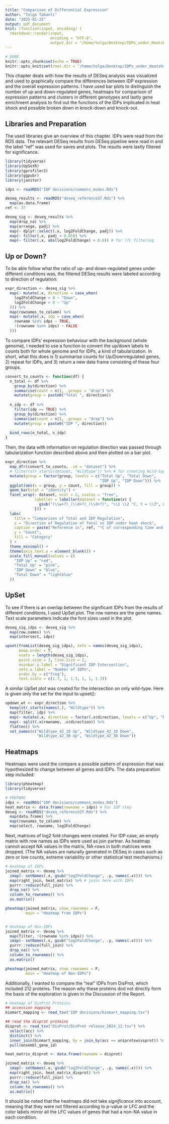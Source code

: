 ```yaml
---
title: "Comparison of Differential Expression"
author: "Tolga Tabanli"
date: "2025-01-25"
output: pdf_document
knit: (function(input, encoding) {
  rmarkdown::render(input,
                    encoding = "UTF-8",
                    output_dir = "/home/tolga/Desktop/IDPs_under_Heatshock/Knittings")})
---
```


```r
# DONE
knitr::opts_chunk$set(echo = TRUE)
knitr::opts_knit$set(root.dir = '/home/tolga/Desktop/IDPs_under_Heatshock/')
```

This chapter deals with how the results of DESeq analysis was visualized
and used to graphically compare the differences between IDP expression
and the overall expression patterns. I have used bar plots to distinguish
the number of up and down-regulated genes, heatmaps for comparison of
expression patterns and clusters in different genotypes and lastly
gene enrichment analysis to find out the functions of the IDPs
implicated in heat shock and possible broken down in knock-down and
knock-out.

## Libraries and Preparation

The used libraries give an overview of this chapter.
IDPs were read from the RDS data.
The relevant DESeq results from DESeq pipeline were read in
and the label "ref" was used for saves and plots.
The results were lastly filtered for significance.

```r
library(tidyverse)
library(UpSetR)
library(gprofiler2)
library(ggpubr)
library(janitor)

idps <- readRDS("IDP decisions/commons_modes.Rds")

deseq_results <- readRDS("deseq_reference37.Rds") %>%
  map(as.data.frame)
ref <- 37

deseq_sig <- deseq_results %>%
  map(drop_na) %>%
  map(arrange, padj) %>%
  map(~ dplyr::select(.x, log2FoldChange, padj)) %>%
  map(~ filter(.x, padj < 0.05)) %>%
  map(~ filter(.x, abs(log2FoldChange) > 0.6)) # for lfc filtering
```

## Up or Down?

To be able follow what the ratio of up- and down-regulated genes
under different conditions was, the filtered DESeq results were 
labeled according to direction of regulation:

```r
expr_direction <- deseq_sig %>%
  map(~ mutate(.x, direction = case_when(
    log2FoldChange < 0 ~ "Down",
    log2FoldChange > 0 ~ "Up"
  ))) %>%
  map(rownames_to_column) %>%
  map(~ mutate(.x, idp = case_when(
    rowname %in% idps ~ TRUE,
    !(rowname %in% idps) ~ FALSE
  )))
```

To compare IDPs' expression behaviour with the background (whole genome),
I needed to use a function to convert the up/down labels to counts both for
whole genome and for IDPs, a kind of tabularization. In short,
what this does is 1) summarise counts for Up/Downregulated genes,
2) repeat for IDPs, and 3) return a new data frame consisting of these four
groups.

```r
convert_to_counts <- function(df) {
  n_total <- df %>%
    group_by(direction) %>%
    summarise(count = n(), .groups = "drop") %>%
    mutate(group = paste0("Total ", direction))
  
  n_idp <- df %>%
    filter(idp == TRUE) %>%
    group_by(direction) %>%
    summarise(count = n(), .groups = "drop") %>%
    mutate(group = paste0("IDP ", direction))
  
  bind_rows(n_total, n_idp)
}
```

Then, the data with information on regulation direction was passed through
tabularization function described above and then plotted on a bar plot.

```r
expr_direction %>%
  map_dfr(convert_to_counts, .id = "dataset") %>%
  # filter(str_starts(dataset, "Wildtype")) %>% # for creating Wild-type only
  mutate(group = factor(group, levels = c("Total Up", "Total Down",
                                          "IDP Up", "IDP Down"))) %>%
  ggplot(aes(x = group, y = count, fill = group)) +
  geom_bar(stat = "identity") +
  facet_wrap(~ dataset, ncol = 2, scales = "free",
             labeller = labeller(dataset = function(x) {
               gsub("(\\w+?)_(\\d+?)_(\\d+?)", "\\1 \\2 °C, t = \\3", x)
             })) +
  labs(
    title = "Comparison of Total and IDP Regulation",
    x = "Direction of Regulation of Total vs IDP under heat shock",
    caption = paste("Reference is", ref, "°C of corresponding time and genotype."),
    y = "Count",
    fill = "Category"
  ) +
  theme_minimal() +
  theme(axis.text.x = element_blank()) +
  scale_fill_manual(values = c(
    "IDP Up" = "red",
    "Total Up" = "pink",
    "IDP Down" = "blue",
    "Total Down" = "lightblue"
  ))
```

## UpSet

To see if there is an overlap between the significant IDPs from the results of
different conditions, I used UpSet plot. The row names are the gene names.
Text scale parameters indicate the font sizes used in the plot.

```r
deseq_sig_idps <- deseq_sig %>%
  map(row.names) %>%
  map(intersect, idps)

upset(fromList(deseq_sig_idps), sets = names(deseq_sig_idps),
      keep.order = T,
      nsets = length(deseq_sig_idps),
      point.size = 3, line.size = 1,
      mainbar.y.label = "Significant IDP Intersection",
      sets.x.label = "Number of IDPs",
      order.by = c("freq"),
      text.scale = c(1.7, 1, 1.3, 1, 1, 1.3))
```

A similar UpSet plot was created for the intersection on only wild-type.
Here is given only the set for the input to upset():

```r
updown_wt <- expr_direction %>%
  keep(str_starts(names(.), "Wildtype")) %>%
  map(filter, idp) %>%
  map(~ mutate(.x, direction = factor(.x$direction, levels = c("Up", "Down")))) %>%
  map(~ split(.x$rowname, .x$direction)) %>%
  flatten() %>%
  set_names(c("Wildtype_42_10 Up", "Wildtype_42_10 Down",
              "Wildtype_42_30 Up", "Wildtype_42_30 Down"))
```

## Heatmaps

Heatmaps were used the compare a possible pattern of expression that
was hypothesized to change between all genes and IDPs. The data preparation
step included:

```r
library(pheatmap)
library(tidyverse)

# PREPARE
idps <- readRDS("IDP decisions/commons_modes.Rds")
heat_matrix <- data.frame(rowname = idps) # For IDP step
deseq <- readRDS("deseq_reference37.Rds") %>%
  map(data.frame) %>%
  map(rownames_to_column) %>%
  map(select, rowname, log2FoldChange)
```

Next, matrices of log2 fold changes were created.
For IDP case, an empty matrix with row names as IDPs were used as join partner.
As heatmap cannot accept NA values in the matrix, NA-rows in both matrices
were dropped. (The NA values are naturally generated in DESeq in cases such
as zero or low counts, extreme variability or other statistical test mechanisms.)

```r
# Heatmap of IDPs
joined_matrix <- deseq %>%
  imap(~ setNames(.x, gsub("log2FoldChange", .y, names(.x)))) %>%
  map(right_join, heat_matrix) %>% # joins here with IDPs
  purrr::reduce(full_join) %>%
  drop_na() %>%
  column_to_rownames() %>%
  as.matrix()

pheatmap(joined_matrix, show_rownames = F,
         main = "Heatmap from IDPs")


# Heatmap of Non-IDPs
joined_matrix <- deseq %>%
  map(filter, !(rowname %in% idps)) %>%
  imap(~ setNames(.x, gsub("log2FoldChange", .y, names(.x)))) %>%
  purrr::reduce(full_join) %>%
  drop_na() %>%
  column_to_rownames() %>%
  as.matrix()

pheatmap(joined_matrix, show_rownames = F,
         main = "Heatmap of Non-IDPs")
```

Additionally, I wanted to compare the "real" IDPs from DisProt, which
included 212 proteins. The reason why these proteins dod not directly
form the basis of the exploration is given in the Discussion of the Report.

```r
# Heatmap of DisProt Proteins
## accession mapping
biomart_mapping <- read_tsv("IDP decisions/biomart_mapping.tsv")

## read the disprot proteins
disprot <- read_tsv("DisProt/DisProt release_2024_12.tsv") %>%
  select(acc) %>%
  distinct() %>%
  inner_join(biomart_mapping, by = join_by(acc == uniprotswissprot)) %>%
  pull(ensembl_gene_id)

heat_matrix_disprot <- data.frame(rowname = disprot)

joined_matrix <- deseq %>%
  imap(~ setNames(.x, gsub("log2FoldChange", .y, names(.x)))) %>%
  map(right_join, heat_matrix_disprot) %>%
  purrr::reduce(full_join) %>%
  drop_na() %>%
  column_to_rownames() %>%
  as.matrix()
```

It should be noted that the heatmaps did not take *significance* into account,
meaning that they were not filtered according to p-value or LFC and
the color labels mirror all the LFC values of genes that had a non-NA value
in each condition.
